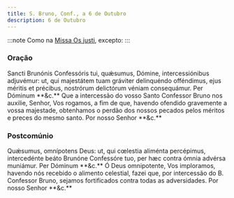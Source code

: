 ```yaml
---
title: S. Bruno, Conf., a 6 de Outubro
description: 6 de Outubro
---
```


:::note
Como na [Missa Os justi](/missal/comum/14confessoresnaopontifices1), excepto:
:::

### Oração

<div class="side-by-side not-content">
  <span class="text-justify">
    Sancti Brunónis Confessóris tui, quǽsumus, Dómine, intercessiónibus
    adjuvémur: ut, qui majestátem tuam gráviter delinquéndo offéndimus, ejus
    méritis et précibus, nostrórum delictórum véniam consequámur. Per Dóminum
    **&c.**
  </span>
  <span class="text-justify">
    Que a intercessão do vosso Santo Confessor Bruno nos auxilie, Senhor, Vos
    rogamos, a fim de que, havendo ofendido gravemente a vossa majestade,
    obtenhamos o perdão dos nossos pecados pelos méritos e preces do mesmo
    santo. Por nosso Senhor **&c.**
  </span>
</div>

### Postcomúnio

<div class="side-by-side not-content">
  <span class="text-justify">
    Quǽsumus, omnípotens Deus: ut, qui cœlestia aliménta percépimus,
    intercedénte beáto Brunóne Confessóre tuo, per hæc contra ómnia advérsa
    muniámur. Per Dóminum **&c.**
  </span>
  <span class="text-justify">
    Ó Deus omnipotente, Vos imploramos, havendo nós recebido o alimento
    celestial, fazei que, por intercessão do B. Confessor Bruno, sejamos
    fortificados contra todas as adversidades. Por nosso Senhor **&c.**
  </span>
</div>
